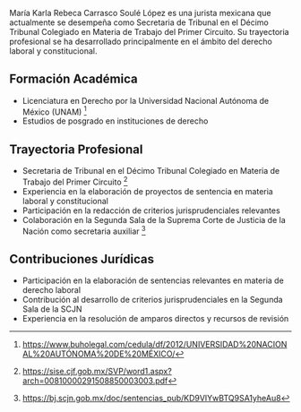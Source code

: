 María Karla Rebeca Carrasco Soulé López es una jurista mexicana que actualmente se desempeña como Secretaria de Tribunal en el Décimo Tribunal Colegiado en Materia de Trabajo del Primer Circuito. Su trayectoria profesional se ha desarrollado principalmente en el ámbito del derecho laboral y constitucional.

## Formación Académica

- Licenciatura en Derecho por la Universidad Nacional Autónoma de México (UNAM) [^1]
- Estudios de posgrado en instituciones de derecho

## Trayectoria Profesional

- Secretaria de Tribunal en el Décimo Tribunal Colegiado en Materia de Trabajo del Primer Circuito [^2]
- Experiencia en la elaboración de proyectos de sentencia en materia laboral y constitucional
- Participación en la redacción de criterios jurisprudenciales relevantes
- Colaboración en la Segunda Sala de la Suprema Corte de Justicia de la Nación como secretaria auxiliar [^3]

## Contribuciones Jurídicas

- Participación en la elaboración de sentencias relevantes en materia de derecho laboral
- Contribución al desarrollo de criterios jurisprudenciales en la Segunda Sala de la SCJN
- Experiencia en la resolución de amparos directos y recursos de revisión

[^1]: https://www.buholegal.com/cedula/df/2012/UNIVERSIDAD%20NACIONAL%20AUTÓNOMA%20DE%20MÉXICO/
[^2]: https://sise.cjf.gob.mx/SVP/word1.aspx?arch=00810000291508850003003.pdf
[^3]: https://bj.scjn.gob.mx/doc/sentencias_pub/KD9VIYwBTQ9SA1yheAu8
